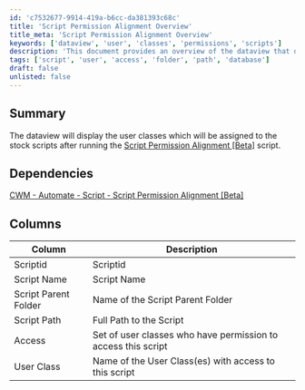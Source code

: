 ```yaml
---
id: 'c7532677-9914-419a-b6cc-da381393c68c'
title: 'Script Permission Alignment Overview'
title_meta: 'Script Permission Alignment Overview'
keywords: ['dataview', 'user', 'classes', 'permissions', 'scripts']
description: 'This document provides an overview of the dataview that displays user classes assigned to stock scripts after executing the Script Permission Alignment [Beta] script. It details the dependencies and the columns included in the dataview, offering insights into script access and user class permissions.'
tags: ['script', 'user', 'access', 'folder', 'path', 'database']
draft: false
unlisted: false
---
```

## Summary

The dataview will display the user classes which will be assigned to the stock scripts after running the [Script Permission Alignment [Beta]](https://proval.itglue.com/DOC-5078775-16760857) script.

## Dependencies

[CWM - Automate - Script - Script Permission Alignment [Beta]](https://proval.itglue.com/DOC-5078775-16760857)

## Columns

| Column                     | Description                                           |
|---------------------------|-------------------------------------------------------|
| Scriptid                  | Scriptid                                             |
| Script Name               | Script Name                                          |
| Script Parent Folder      | Name of the Script Parent Folder                     |
| Script Path               | Full Path to the Script                              |
| Access                    | Set of user classes who have permission to access this script |
| User Class                | Name of the User Class(es) with access to this script |












